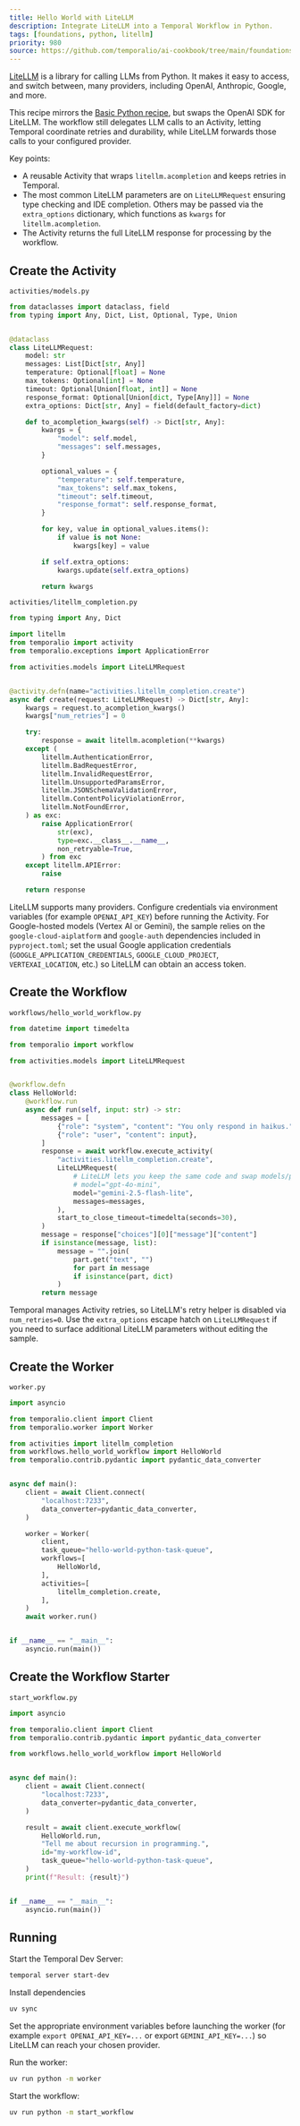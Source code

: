 ```yaml
---
title: Hello World with LiteLLM
description: Integrate LiteLLM into a Temporal Workflow in Python.
tags: [foundations, python, litellm]
priority: 980
source: https://github.com/temporalio/ai-cookbook/tree/main/foundations/hello_world_litellm_python
---
```


[LiteLLM](https://github.com/BerriAI/litellm) is a library for calling LLMs from Python. It makes it easy to access, and switch between, many providers, including OpenAI, Anthropic, Google, and more.

This recipe mirrors the [Basic Python recipe](./basic-python), but swaps the OpenAI SDK for LiteLLM. The workflow still delegates LLM calls to an Activity, letting Temporal coordinate retries and durability, while LiteLLM forwards those calls to your configured provider.

Key points:

- A reusable Activity that wraps `litellm.acompletion` and keeps retries in Temporal.
- The most common LiteLLM parameters are on `LiteLLMRequest` ensuring type checking and IDE completion. Others may be passed via the `extra_options` dictionary, which functions as `kwargs` for `litellm.acompletion`.
- The Activity returns the full LiteLLM response for processing by the workflow.

## Create the Activity

`activities/models.py`

```python
from dataclasses import dataclass, field
from typing import Any, Dict, List, Optional, Type, Union


@dataclass
class LiteLLMRequest:
    model: str
    messages: List[Dict[str, Any]]
    temperature: Optional[float] = None
    max_tokens: Optional[int] = None
    timeout: Optional[Union[float, int]] = None
    response_format: Optional[Union[dict, Type[Any]]] = None
    extra_options: Dict[str, Any] = field(default_factory=dict)

    def to_acompletion_kwargs(self) -> Dict[str, Any]:
        kwargs = {
            "model": self.model,
            "messages": self.messages,
        }

        optional_values = {
            "temperature": self.temperature,
            "max_tokens": self.max_tokens,
            "timeout": self.timeout,
            "response_format": self.response_format,
        }

        for key, value in optional_values.items():
            if value is not None:
                kwargs[key] = value

        if self.extra_options:
            kwargs.update(self.extra_options)

        return kwargs
```

`activities/litellm_completion.py`

```python
from typing import Any, Dict

import litellm
from temporalio import activity
from temporalio.exceptions import ApplicationError

from activities.models import LiteLLMRequest


@activity.defn(name="activities.litellm_completion.create")
async def create(request: LiteLLMRequest) -> Dict[str, Any]:
    kwargs = request.to_acompletion_kwargs()
    kwargs["num_retries"] = 0

    try:
        response = await litellm.acompletion(**kwargs)
    except (
        litellm.AuthenticationError,
        litellm.BadRequestError,
        litellm.InvalidRequestError,
        litellm.UnsupportedParamsError,
        litellm.JSONSchemaValidationError,
        litellm.ContentPolicyViolationError,
        litellm.NotFoundError,
    ) as exc:
        raise ApplicationError(
            str(exc),
            type=exc.__class__.__name__,
            non_retryable=True,
        ) from exc
    except litellm.APIError:
        raise

    return response
```

LiteLLM supports many providers. Configure credentials via environment variables (for example `OPENAI_API_KEY`) before running the Activity. For Google-hosted models (Vertex AI or Gemini), the sample relies on the `google-cloud-aiplatform` and `google-auth` dependencies included in `pyproject.toml`; set the usual Google application credentials (`GOOGLE_APPLICATION_CREDENTIALS`, `GOOGLE_CLOUD_PROJECT`, `VERTEXAI_LOCATION`, etc.) so LiteLLM can obtain an access token.

## Create the Workflow

`workflows/hello_world_workflow.py`

```python
from datetime import timedelta

from temporalio import workflow

from activities.models import LiteLLMRequest


@workflow.defn
class HelloWorld:
    @workflow.run
    async def run(self, input: str) -> str:
        messages = [
            {"role": "system", "content": "You only respond in haikus."},
            {"role": "user", "content": input},
        ]
        response = await workflow.execute_activity(
            "activities.litellm_completion.create",
            LiteLLMRequest(
                # LiteLLM lets you keep the same code and swap models/providers.
                # model="gpt-4o-mini",
                model="gemini-2.5-flash-lite",
                messages=messages,
            ),
            start_to_close_timeout=timedelta(seconds=30),
        )
        message = response["choices"][0]["message"]["content"]
        if isinstance(message, list):
            message = "".join(
                part.get("text", "")
                for part in message
                if isinstance(part, dict)
            )
        return message
```

Temporal manages Activity retries, so LiteLLM's retry helper is disabled via `num_retries=0`. Use the `extra_options` escape hatch on `LiteLLMRequest` if you need to surface additional LiteLLM parameters without editing the sample.

## Create the Worker

`worker.py`

```python
import asyncio

from temporalio.client import Client
from temporalio.worker import Worker

from activities import litellm_completion
from workflows.hello_world_workflow import HelloWorld
from temporalio.contrib.pydantic import pydantic_data_converter


async def main():
    client = await Client.connect(
        "localhost:7233",
        data_converter=pydantic_data_converter,
    )

    worker = Worker(
        client,
        task_queue="hello-world-python-task-queue",
        workflows=[
            HelloWorld,
        ],
        activities=[
            litellm_completion.create,
        ],
    )
    await worker.run()


if __name__ == "__main__":
    asyncio.run(main())
```

## Create the Workflow Starter

`start_workflow.py`

```python
import asyncio

from temporalio.client import Client
from temporalio.contrib.pydantic import pydantic_data_converter

from workflows.hello_world_workflow import HelloWorld


async def main():
    client = await Client.connect(
        "localhost:7233",
        data_converter=pydantic_data_converter,
    )

    result = await client.execute_workflow(
        HelloWorld.run,
        "Tell me about recursion in programming.",
        id="my-workflow-id",
        task_queue="hello-world-python-task-queue",
    )
    print(f"Result: {result}")


if __name__ == "__main__":
    asyncio.run(main())
```

## Running

Start the Temporal Dev Server:

```bash
temporal server start-dev
```

Install dependencies

```bash
uv sync
```

Set the appropriate environment variables before launching the worker (for example `export OPENAI_API_KEY=...` or export `GEMINI_API_KEY=...`) so LiteLLM can reach your chosen provider.

Run the worker:

```bash
uv run python -m worker
```

Start the workflow:

```bash
uv run python -m start_workflow
```